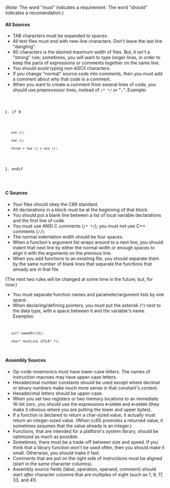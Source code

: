 (''Note:'' The word "must" indicates a requirement.  The word "should" indicates a recomendation.)

==== All Sources ====

* TAB characters must be expanded to spaces.
* All text files must end with new-line characters.  Don't leave the last line "dangling".
* 80 characters is the desired maximum width of files.  But, it isn't a "strong" rule; sometimes, you will want to type longer lines, in order to keep the parts of expressions or comments together on the same line.
* You should avoid typing non-ASCII characters.
* If you change "normal" source code into comments, then you must add a comment about why that code is a comment.
* When you want to create a comment from several lines of code, you should use preprocessor lines, instead of <code>/* */</code> or "<code>;</code>".  Example:
<code>
#if 0
    one ();
    two ();
    three = two () + one ();
#endif
</code>

==== C Sources ====

* Your files should obey the C89 standard.
* All declarations in a block must be at the beginning of that block.
* You should put a blank line between a list of local variable declarations and the first line of code.
* You must use ANSI C comments (<code>/* */</code>); you must not use C++ comments (<code>//</code>).
* The normal indentation width should be four spaces.
* When a function's argument list wraps around to a next line, you should indent that next line by either the normal width or enough spaces to align it with the arguments on the previous line.
* When you add functions to an existimg file, you should separate them by the same number of blank lines that separate the functions that already are in that file.

(The next two rules will be changed at some time in the future; but, for now:)

* You must separate function names and parameter/argument lists by one space.
* When declaring/defining pointers, you must put the asterisk (<code>*</code>) next to the data type, with a space between it and the variable's name.  Examples:
<code>
    int* namedPtr[5];
    char* nextLine (FILE* f);
</code>

==== Assembly Sources ====

* Op-code mnemonics must have lower-case letters.  The names of instruction macroes may have upper-case letters.
* Hexadecimal number constants should be used except where decimal or binary numbers make much more sense in that constant's context.
* Hexadecimal letters should be upper-case.
* When you set two registers or two memory locations to an immediate 16-bit zero, you should use the expressions <code>#<$0000</code> and <code>#>$0000</code> (they make it obvious where you are putting the lower and upper bytes).
* If a function is declared to return a char-sized value, it actually must return an integer-sized value.  (When cc65 promotes a returned value, it sometimes assumes that the value already is an integer.)
* Functions, that are intended for a platform's system library, should be optimized as much as possible.
* Sometimes, there must be a trade-off between size and speed.  If you think that a library function won't be used often, then you should make it small.  Otherwise, you should make it fast.
* Comments that are put on the right side of instructions must be aligned (start in the same character columns).
* Assembly source fields (label, operation, operand, comment) should start ''after'' character columns that are multiples of eight (such as 1, 9, 17, 33, and 41).